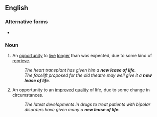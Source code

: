 ==English==

===Alternative forms===
* {{alter|en|new lease on life}} {{q|later form, chiefly US}}

===Noun===
{{en-noun|new leases of life}}

# An [[opportunity]] to [[live]] [[longer]] than was expected, due to some kind of [[reprieve]].
#: ''The heart transplant has given him a '''new lease of life'''.''
#: ''The facelift proposed for the old theatre may well give it a '''new lease of life'''.''
# {{lb|en|figuratively}} An opportunity to an [[improved]] [[quality]] of life, due to some change in circumstances.
#: ''The latest developments in drugs to treat patients with bipolar disorders have given many a '''new lease of life'''.''